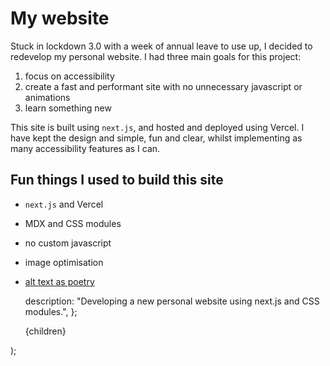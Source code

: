 

# My website

Stuck in lockdown 3.0 with a week of annual leave to use up, I decided to redevelop my personal website. I had three main goals for this project:

1. focus on accessibility
2. create a fast and performant site with no unnecessary javascript or animations
3. learn something new

This site is built using <code>next.js</code>, and hosted and deployed using Vercel. I have kept the design and simple, fun and clear, whilst implementing as many accessibility features as I can.

<ImageWithCaption
  src="/davidsauntson.png"
  altText="A clear and simple home page that focuses on clear and accessible content."
  caption="The homepage of this actual site, showing an emphasis on content and accessibility."
  width={1440}
  height={900}
/>

## Fun things I used to build this site

- <code>next.js</code> and Vercel
- MDX and CSS modules
- no custom javascript
- image optimisation
- [alt text as poetry](https://alt-text-as-poetry.net/)

  description:
    "Developing a new personal website using next.js and CSS modules.",
};

  <Layout>
    <Head pageTitle="Projects, My Website" meta={meta} />
    <Breadcrumbs
      crumbs={[
        { title: "Home", url: "/" },
        { title: "Projects" },
        { title: "My Website (this one)" },
      ]}
    />
    <main id="main-content">{children}</main>
  </Layout>
);
